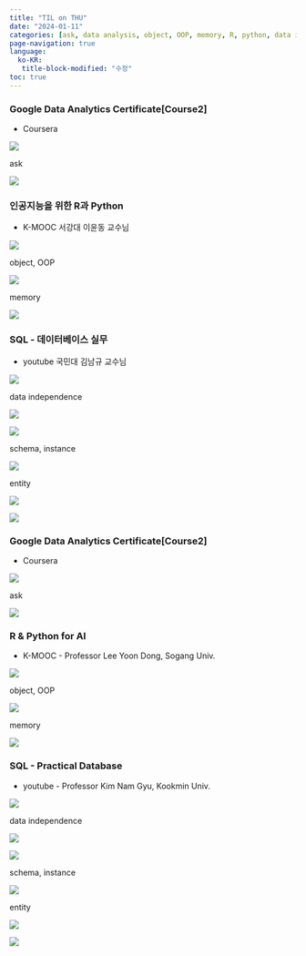 ```yaml
---
title: "TIL on THU"
date: "2024-01-11"
categories: [ask, data analysis, object, OOP, memory, R, python, data independence, schema, instance, entity SQL]
page-navigation: true
language: 
  ko-KR:
   title-block-modified: "수정"
toc: true
---
```


::: {.content-visible when-profile="ko"}

### Google Data Analytics Certificate[Course2]

- Coursera

![](./images/1.jpeg)

:::{.callout-note}
ask
:::

![](./images/2.jpeg)

### 인공지능을 위한 R과 Python

- K-MOOC 서강대 이윤동 교수님

![](./images/3.jpeg)

:::{.callout-note}
object, OOP
:::

![](./images/4.jpeg)

:::{.callout-note}
memory
:::

![](./images/5.jpeg)

### SQL - 데이터베이스 실무

- youtube 국민대 김남규 교수님

![](./images/6.jpeg)

:::{.callout-note}
data independence
:::

![](./images/7.jpeg)

![](./images/8.jpeg)

:::{.callout-note}
schema, instance
:::

![](./images/9.jpeg)

:::{.callout-note}
entity
:::

![](./images/10.jpeg)

![](./images/11.jpeg)


:::

::: {.content-visible when-profile="en"}

### Google Data Analytics Certificate[Course2]

- Coursera

![](./images/1.jpeg)

:::{.callout-note}
ask
:::

![](./images/2.jpeg)

### R & Python for AI

- K-MOOC - Professor Lee Yoon Dong, Sogang Univ.

![](./images/3.jpeg)

:::{.callout-note}
object, OOP
:::

![](./images/4.jpeg)

:::{.callout-note}
memory
:::

![](./images/5.jpeg)

### SQL - Practical Database

- youtube - Professor Kim Nam Gyu, Kookmin Univ.

![](./images/6.jpeg)

:::{.callout-note}
data independence
:::

![](./images/7.jpeg)

![](./images/8.jpeg)

:::{.callout-note}
schema, instance
:::

![](./images/9.jpeg)

:::{.callout-note}
entity
:::

![](./images/10.jpeg)

![](./images/11.jpeg)

:::